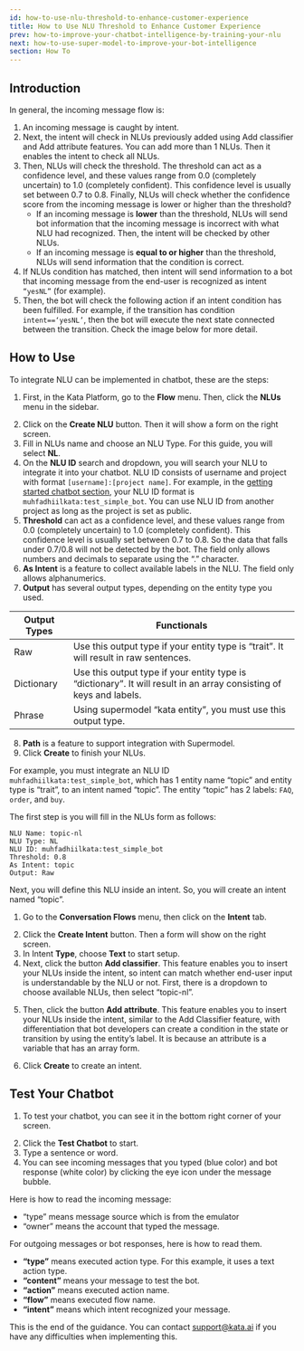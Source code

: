 ```yaml
---
id: how-to-use-nlu-threshold-to-enhance-customer-experience
title: How to Use NLU Threshold to Enhance Customer Experience
prev: how-to-improve-your-chatbot-intelligence-by-training-your-nlu
next: how-to-use-super-model-to-improve-your-bot-intelligence
section: How To
---
```


## Introduction

In general, the incoming message flow is:

1. An incoming message is caught by intent.
2. Next, the intent will check in NLUs previously added using Add classifier and Add attribute features. You can add more than 1 NLUs. Then it enables the intent to check all NLUs.
3. Then, NLUs will check the threshold. The threshold can act as a confidence level, and these values range from 0.0 (completely uncertain) to 1.0 (completely confident). This confidence level is usually set between 0.7 to 0.8. Finally, NLUs will check whether the confidence score from the incoming message is lower or higher than the threshold?
    - If an incoming message is **lower** than the threshold, NLUs will send bot information that the incoming message is incorrect with what NLU had recognized. Then, the intent will be checked by other NLUs.
    - If an incoming message is **equal to or higher** than the threshold, NLUs will send information that the condition is correct.
4. If NLUs condition has matched, then intent will send information to a bot that incoming message from the end-user is recognized as intent `“yesNL”` (for example).
5. Then, the bot will check the following action if an intent condition has been fulfilled. For example, if the transition has condition `intent==‘yesNL’`, then the bot will execute the next state connected between the transition. Check the image below for more detail.

<ImageWrapper>
  <FigureImage
    alt="Image 1 Alt"
    src="/assets/images/products/kata-platform/how-to/how-to-use-nlu-threshold-to-enhance-customer-experience/image1.webp"
    caption={{ title: 'Figure 1', description: 'Transition example which condition has intent using NLU.' }}
    layout="responsive"
  />
</ImageWrapper>

## How to Use

To integrate NLU can be implemented in chatbot, these are the steps:

1. First, in the Kata Platform, go to the **Flow** menu. Then, click the **NLUs** menu in the sidebar.

<ImageWrapper>
  <FigureImage
    alt="Image 2 Alt"
    src="/assets/images/products/kata-platform/how-to/how-to-use-nlu-threshold-to-enhance-customer-experience/image2.webp"
    caption={{ title: 'Figure 2', description: 'NLUs position in sidebar.' }}
    layout="responsive"
  />
</ImageWrapper>

2. Click on the **Create NLU** button. Then it will show a form on the right screen.
3. Fill in NLUs name and choose an NLU Type. For this guide, you will select **NL**.
4. On the **NLU ID** search and dropdown, you will search your NLU to integrate it into your chatbot. NLU ID consists of username and project with format `[username]:[project name]`. For example, in the [getting started chatbot section](/kata-platform/documentation-content/start-your-first-chatbot), your NLU ID format is `muhfadhiilkata:test_simple_bot`. You can use NLU ID from another project as long as the project is set as public.
5. **Threshold** can act as a confidence level, and these values range from 0.0 (completely uncertain) to 1.0 (completely confident). This confidence level is usually set between 0.7 to 0.8. So the data that falls under 0.7/0.8 will not be detected by the bot. The field only allows numbers and decimals to separate using the “.” character.
6. **As Intent** is a feature to collect available labels in the NLU. The field only allows alphanumerics.
7. **Output** has several output types, depending on the entity type you used.

| Output Types | Functionals                                                                                                         |
| ------------ | ------------------------------------------------------------------------------------------------------------------- |
| Raw          | Use this output type if your entity type is “trait”. It will result in raw sentences.                               |
| Dictionary   | Use this output type if your entity type is “dictionary”. It will result in an array consisting of keys and labels. |
| Phrase       | Using supermodel “kata entity”, you must use this output type.                                                      |

8. **Path** is a feature to support integration with Supermodel.
9. Click **Create** to finish your NLUs.

For example, you must integrate an NLU ID `muhfadhiilkata:test_simple_bot`, which has 1 entity name “topic” and entity type is “trait”, to an intent named “topic”. The entity “topic” has 2 labels: `FAQ`, `order`, and `buy`.

The first step is you will fill in the NLUs form as follows:

```
NLU Name: topic-nl
NLU Type: NL
NLU ID: muhfadhiilkata:test_simple_bot
Threshold: 0.8
As Intent: topic
Output: Raw
```

Next, you will define this NLU inside an intent. So, you will create an intent named “topic”.

1. Go to the **Conversation Flows** menu, then click on the **Intent** tab.

<ImageWrapper>
  <FigureImage
    alt="Image 3 Alt"
    src="/assets/images/products/kata-platform/how-to/how-to-use-nlu-threshold-to-enhance-customer-experience/image3.webp"
    caption={{ title: 'Figure 3', description: 'Intent tab position.' }}
    layout="responsive"
  />
</ImageWrapper>

2. Click the **Create Intent** button. Then a form will show on the right screen.
3. In Intent **Type**, choose **Text** to start setup.
4. Next, click the button **Add classifier**. This feature enables you to insert your NLUs inside the intent, so intent can match whether end-user input is understandable by the NLU or not. First, there is a dropdown to choose available NLUs, then select “topic-nl”.

<ImageWrapper>
  <FigureImage
    alt="Image 4 Alt"
    src="/assets/images/products/kata-platform/how-to/how-to-use-nlu-threshold-to-enhance-customer-experience/image4.webp"
    caption={{ title: 'Figure 4', description: 'Add classifier feature.' }}
    layout="responsive"
  />
</ImageWrapper>

5. Then, click the button **Add attribute**. This feature enables you to insert your NLUs inside the intent, similar to the Add Classifier feature, with differentiation that bot developers can create a condition in the state or transition by using the entity’s label. It is because an attribute is a variable that has an array form.

<ImageWrapper>
  <FigureImage
    alt="Image 5 Alt"
    src="/assets/images/products/kata-platform/how-to/how-to-use-nlu-threshold-to-enhance-customer-experience/image5.webp"
    caption={{ title: 'Figure 5', description: 'Add classifier feature.' }}
    layout="responsive"
  />
</ImageWrapper>

6. Click **Create** to create an intent.

## Test Your Chatbot

1. To test your chatbot, you can see it in the bottom right corner of your screen.

<ImageWrapper>
  <FigureImage
    alt="Image 6 Alt"
    src="/assets/images/products/kata-platform/how-to/how-to-use-nlu-threshold-to-enhance-customer-experience/image6.webp"
    caption={{ title: 'Figure 6', description: 'Emulator location.' }}
    layout="responsive"
  />
</ImageWrapper>

2. Click the **Test Chatbot** to start.
3. Type a sentence or word.
4. You can see incoming messages that you typed (blue color) and bot response (white color) by clicking the eye icon under the message bubble.

<ImageWrapper>
  <FigureImage
    alt="Image 7 Alt"
    src="/assets/images/products/kata-platform/how-to/how-to-use-nlu-threshold-to-enhance-customer-experience/image7.webp"
    caption={{ title: 'Figure 7', description: 'View detail in incoming message and outgoing message.' }}
    layout="responsive"
  />
</ImageWrapper>

Here is how to read the incoming message:

<ImageWrapper>
  <FigureImage
    alt="Image 8 Alt"
    src="/assets/images/products/kata-platform/how-to/how-to-use-nlu-threshold-to-enhance-customer-experience/image8.webp"
    caption={{ title: 'Figure 8', description: 'Incoming message example.' }}
    layout="responsive"
  />
</ImageWrapper>

-   “type” means message source which is from the emulator
-   “owner” means the account that typed the message.

For outgoing messages or bot responses, here is how to read them.

<ImageWrapper>
  <FigureImage
    alt="Image 9 Alt"
    src="/assets/images/products/kata-platform/how-to/how-to-use-nlu-threshold-to-enhance-customer-experience/image9.webp"
    caption={{ title: 'Figure 9', description: 'Incoming message example.' }}
    layout="responsive"
  />
</ImageWrapper>

-   **“type”** means executed action type. For this example, it uses a text action type.
-   **“content”** means your message to test the bot.
-   **“action”** means executed action name.
-   **“flow”** means executed flow name.
-   **“intent”** means which intent recognized your message.

This is the end of the guidance. You can contact <a href="mailto:support@kata.ai">support@kata.ai</a> if you have any difficulties when implementing this.
